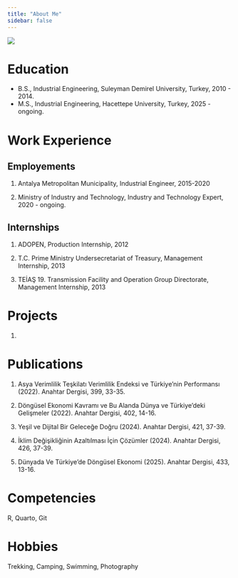 ```yaml
---
title: "About Me"
sidebar: false 
---
```


![](assets/images/gamzephoto.jpeg){fig-align="center"}


# Education

-   B.S., Industrial Engineering, Suleyman Demirel University, Turkey, 2010 - 2014.
-   M.S., Industrial Engineering, Hacettepe University, Turkey, 2025 - ongoing.

# Work Experience

## Employements

1.  Antalya Metropolitan Municipality, Industrial Engineer, 2015-2020

2.  Ministry of Industry and Technology, Industry and Technology Expert, 2020 - ongoing.

## Internships

1.  ADOPEN, Production Internship, 2012

2.  T.C. Prime Ministry Undersecretariat of Treasury, Management Internship, 2013

3.  TEİAŞ 19. Transmission Facility and Operation Group Directorate, Management Internship, 2013

# Projects

1.

# Publications

1.  Asya Verimlilik Teşkilatı Verimlilik Endeksi ve Türkiye’nin Performansı (2022). Anahtar Dergisi, 399, 33-35.

2. Döngüsel Ekonomi Kavramı ve Bu Alanda Dünya ve Türkiye’deki Gelişmeler (2022). Anahtar Dergisi, 402, 14-16.

3. Yeşil ve Dijital Bir Geleceğe Doğru (2024). Anahtar Dergisi, 421, 37-39.

4. İklim Değişikliğinin Azaltılması İçin Çözümler (2024). Anahtar Dergisi, 426, 37-39.

5. Dünyada Ve Türkiye’de Döngüsel Ekonomi (2025). Anahtar Dergisi, 433, 13-16.


# Competencies

R, Quarto, Git

# Hobbies
Trekking, Camping, Swimming, Photography
